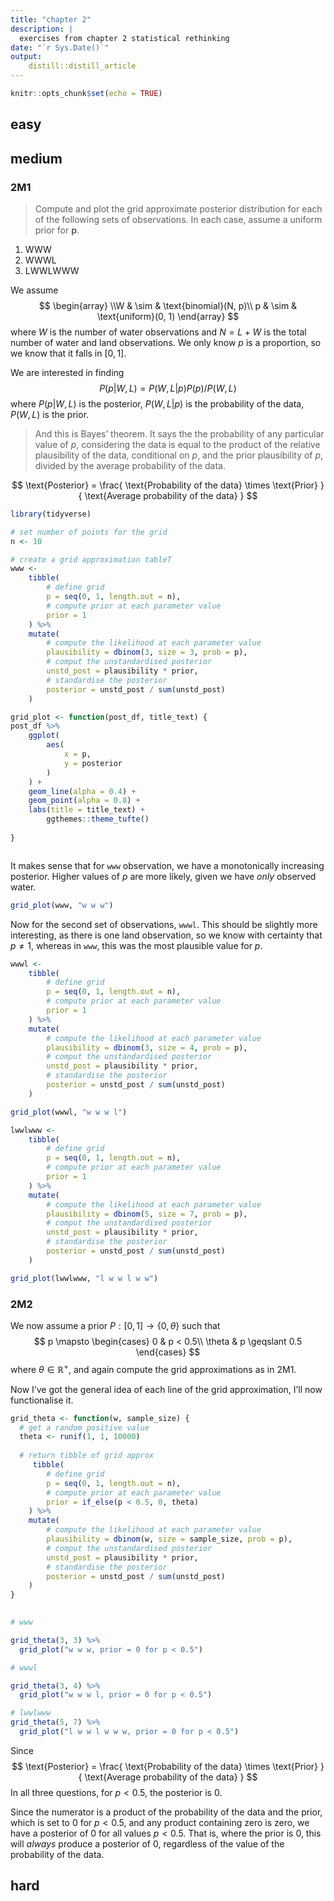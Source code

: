 ```yaml
---
title: "chapter 2"
description: |
  exercises from chapter 2 statistical rethinking
date: "`r Sys.Date()`"
output: 
    distill::distill_article
---
```


```r
knitr::opts_chunk$set(echo = TRUE)
```

## easy

## medium

### 2M1

> Compute and plot the grid approximate posterior distribution for each of the following sets of observations. In each case, assume a uniform prior for **p**.

1. WWW
2. WWWL
3. LWWLWWW

We assume 
$$
\begin{array}
\\W & \sim & \text{binomial}(N, p)\\
p & \sim & \text{uniform}(0, 1)
\end{array}
$$
where $W$ is the number of water observations and $N = L + W$ is the total number of water and land observations. We only know $p$ is a proportion, so we know that it falls in $[0,1]$.

We are interested in finding
$$
P(p|W,L) = P(W,L|p)P(p)/P(W,L)
$$
where $P(p|W,L)$ is the posterior, $P(W,L|p)$ is the probability of the data, $P(W,L)$ is the prior.

> And this is Bayes' theorem. It says the the probability of any particular value of $p$, considering the data is equal to the product of the relative plausibility of the data, conditional on $p$, and the prior plausibility of $p$, divided by the average probability of the data. 

$$
\text{Posterior} = \frac{
\text{Probability of the data} \times \text{Prior}
}{
\text{Average probability of the data}
}
$$
```r

library(tidyverse)

# set number of points for the grid 
n <- 10

# create a grid approximation tableT
www <- 
    tibble(
        # define grid
        p = seq(0, 1, length.out = n),
        # compute prior at each parameter value
        prior = 1
    ) %>% 
    mutate(
        # compute the likelihood at each parameter value
        plausibility = dbinom(3, size = 3, prob = p),
        # comput the unstandardised posterior
        unstd_post = plausibility * prior,
        # standardise the posterior
        posterior = unstd_post / sum(unstd_post)
    )

```

```r

grid_plot <- function(post_df, title_text) {
post_df %>% 
    ggplot(
        aes(
            x = p,
            y = posterior
        )
    ) +
    geom_line(alpha = 0.4) +
    geom_point(alpha = 0.8) + 
    labs(title = title_text) + 
        ggthemes::theme_tufte()
    
}



```

It makes sense that for `www` observation, we have a monotonically increasing posterior. Higher values of $p$ are more likely, given we have _only_ observed water.


```r
grid_plot(www, "w w w")
```

Now for the second set of observations, `wwwl`. This should be slightly more interesting, as there is one land observation, so we know with certainty that $p \neq 1$, whereas in `www`, this was the most plausible value for $p$.

```r

wwwl <- 
    tibble(
        # define grid
        p = seq(0, 1, length.out = n),
        # compute prior at each parameter value
        prior = 1
    ) %>% 
    mutate(
        # compute the likelihood at each parameter value
        plausibility = dbinom(3, size = 4, prob = p),
        # comput the unstandardised posterior
        unstd_post = plausibility * prior,
        # standardise the posterior
        posterior = unstd_post / sum(unstd_post)
    )

grid_plot(wwwl, "w w w l")

```

```r
lwwlwww <- 
    tibble(
        # define grid
        p = seq(0, 1, length.out = n),
        # compute prior at each parameter value
        prior = 1
    ) %>% 
    mutate(
        # compute the likelihood at each parameter value
        plausibility = dbinom(5, size = 7, prob = p),
        # comput the unstandardised posterior
        unstd_post = plausibility * prior,
        # standardise the posterior
        posterior = unstd_post / sum(unstd_post)
    )

grid_plot(lwwlwww, "l w w l w w")


```

### 2M2

We now assume a prior $P: [0,1] \to \{0, \theta\}$ such that 
$$
p \mapsto 
\begin{cases}
0 & p < 0.5\\
\theta & p \geqslant 0.5
\end{cases}
$$
where $\theta \in \mathbb R^+$, and again compute the grid approximations as in 2M1.

Now I've got the general idea of each line of the grid approximation, I'll now functionalise it. 

```r
grid_theta <- function(w, sample_size) {
  # get a random positive value
  theta <- runif(1, 1, 10000)
  
  # return tibble of grid approx
     tibble(
        # define grid
        p = seq(0, 1, length.out = n),
        # compute prior at each parameter value
        prior = if_else(p < 0.5, 0, theta)
    ) %>% 
    mutate(
        # compute the likelihood at each parameter value
        plausibility = dbinom(w, size = sample_size, prob = p),
        # comput the unstandardised posterior
        unstd_post = plausibility * prior,
        # standardise the posterior
        posterior = unstd_post / sum(unstd_post)
    )
}
  
```

```r
# www

grid_theta(3, 3) %>% 
  grid_plot("w w w, prior = 0 for p < 0.5")

```
```r
# wwwl

grid_theta(3, 4) %>% 
  grid_plot("w w w l, prior = 0 for p < 0.5")

```

```r
# lwwlwww
grid_theta(5, 7) %>% 
  grid_plot("l w w l w w w, prior = 0 for p < 0.5")


```

Since 
$$
\text{Posterior} = \frac{
\text{Probability of the data} \times \text{Prior}
}{
\text{Average probability of the data}
}
$$
In all three questions, for $p< 0.5$, the posterior is 0.

Since the numerator is a product of the probability of the data and the prior, which is set to 0 for $p < 0.5$, and any product containing zero is zero, we have a posterior of 0 for all values $p < 0.5$. That is, where the prior is 0, this will *always* produce a posterior of 0, regardless of the value of the probability of the data.  

## hard